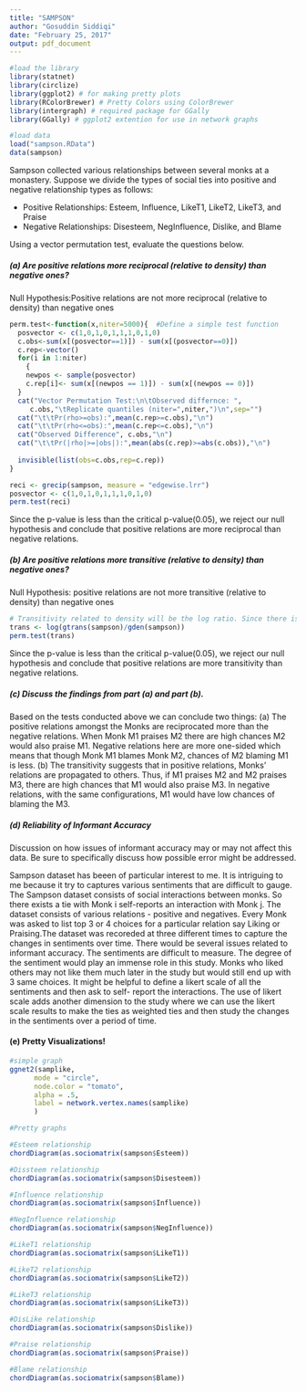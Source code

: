 ---
title: "SAMPSON"
author: "Gosuddin Siddiqi"
date: "February 25, 2017"
output: pdf_document
---

```{r setup, include=FALSE, warning= FALSE,message=FALSE}
#load the library
library(statnet)
library(circlize)
library(ggplot2) # for making pretty plots
library(RColorBrewer) # Pretty Colors using ColorBrewer
library(intergraph) # required package for GGally
library(GGally) # ggplot2 extention for use in network graphs

#load data
load("sampson.RData")
data(sampson)
```

Sampson collected various relationships between several monks at a monastery. Suppose we divide the types of social ties into positive and negative relationship types as follows:

* Positive Relationships: Esteem, Influence, LikeT1, LikeT2, LikeT3, and Praise
* Negative Relationships: Disesteem, NegInfluence, Dislike, and Blame

Using a vector permutation test, evaluate the questions below.

[^2]: F. S. Sampson. A novitiate in a period of change: An experimental and case study of social relationships. PhD thesis, Cornell University. 1968.


##### (a) Are positive relations more reciprocal (relative to density) than negative ones?

Null Hypothesis:Positive relations are not more reciprocal (relative to density) than negative ones

```{r}

perm.test<-function(x,niter=5000){  #Define a simple test function
  posvector <- c(1,0,1,0,1,1,1,0,1,0)
  c.obs<-sum(x[(posvector==1)]) - sum(x[(posvector==0)])
  c.rep<-vector()
  for(i in 1:niter)
    {
    newpos <- sample(posvector)
    c.rep[i]<- sum(x[(newpos == 1)]) - sum(x[(newpos == 0)])
  }
  cat("Vector Permutation Test:\n\tObserved differnce: ",
     c.obs,"\tReplicate quantiles (niter=",niter,")\n",sep="")
  cat("\t\tPr(rho>=obs):",mean(c.rep>=c.obs),"\n")
  cat("\t\tPr(rho<=obs):",mean(c.rep<=c.obs),"\n")
  cat("Observed Difference", c.obs,"\n")
  cat("\t\tPr(|rho|>=|obs|):",mean(abs(c.rep)>=abs(c.obs)),"\n")
  
  invisible(list(obs=c.obs,rep=c.rep))
}
```

```{r}
reci <- grecip(sampson, measure = "edgewise.lrr")
posvector <- c(1,0,1,0,1,1,1,0,1,0)
perm.test(reci)
```

Since the p-value is less than the critical p-value(0.05), we reject our null hypothesis and conclude that positive relations are more reciprocal than negative relations.

##### (b) Are positive relations more transitive (relative to density) than negative ones?

Null Hypothesis: positive relations are not more transitive (relative to density) than negative ones

```{r}
# Transitivity related to density will be the log ratio. Since there is no direct function to calculate transtivity with respect to density
trans <- log(gtrans(sampson)/gden(sampson))
perm.test(trans)

```

Since the p-value is less than the critical p-value(0.05), we reject our null hypothesis and conclude that positive relations are more transitivity than negative relations.


##### (c)  Discuss the findings from part (a) and part (b).

Based on the tests conducted above we can conclude two things:
(a) The positive relations amongst the Monks are reciprocated more than the negative relations.
When Monk M1 praises M2 there are high chances M2 would also praise M1.
Negative relations here are more one-sided which means that though Monk M1 blames Monk M2, chances of M2 blaming M1 is less.
(b) The transitivity suggests that in positive relations, Monks' relations are propagated to others. Thus, if M1 praises M2 and M2 praises M3, there are high chances that M1 would also praise M3. In negative relations, with the same configurations, M1 would have low chances of blaming the M3.


##### (d)  Reliability of Informant Accuracy

Discussion on how issues of informant accuracy may or may not affect this data. Be sure to specifically discuss how possible error might be addressed.

Sampson dataset has beeen of particular interest to me. It is intriguing to me because it try to captures various sentiments that are difficult to gauge. The Sampson dataset consists of social interactions between monks. So there exists a tie with Monk i self-reports an interaction with Monk j. The dataset consists of various relations - positive and negatives. Every Monk was asked to list top 3 or 4 choices for a particular relation say Liking or Praising.The dataset was recoreded at three different times to capture the changes in sentiments over time. 
There would be several issues related to informant accuracy. The sentiments are difficult to measure. The degree of the sentiment would play an immense role in this study. Monks who liked others may not like them much later in the study but would still end up with 3 same choices. It might be helpful to define a likert scale of all the sentiments and then ask to self- report the interactions.
The use of likert scale adds another dimension to the study where we can use the likert scale results to make the ties as weighted ties and then study the changes in the sentiments over a period of time.

#### (e) Pretty Visualizations!

```{r}

#simple graph
ggnet2(samplike,
      mode = "circle",
      node.color = "tomato",
      alpha = .5,
      label = network.vertex.names(samplike)
      )

#Pretty graphs

#Esteem relationship
chordDiagram(as.sociomatrix(sampson$Esteem))

#Dissteem relationship
chordDiagram(as.sociomatrix(sampson$Disesteem))

#Influence relationship
chordDiagram(as.sociomatrix(sampson$Influence))

#NegInfluence relationship
chordDiagram(as.sociomatrix(sampson$NegInfluence))

#LikeT1 relationship
chordDiagram(as.sociomatrix(sampson$LikeT1))

#LikeT2 relationship
chordDiagram(as.sociomatrix(sampson$LikeT2))

#LikeT3 relationship
chordDiagram(as.sociomatrix(sampson$LikeT3))

#DisLike relationship
chordDiagram(as.sociomatrix(sampson$Dislike))

#Praise relationship
chordDiagram(as.sociomatrix(sampson$Praise))

#Blame relationship
chordDiagram(as.sociomatrix(sampson$Blame))
```

